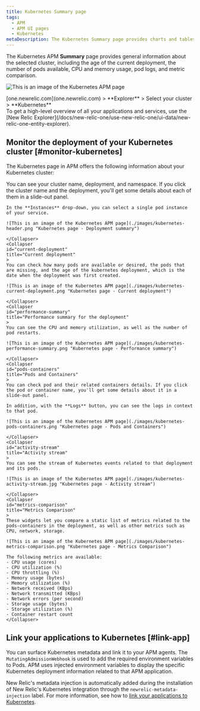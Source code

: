 ```yaml
---
title: Kubernetes Summary page
tags:
  - APM
  - APM UI pages
  - Kubernetes
metaDescription: The Kubernetes Summary page provides charts and tables that you can drill down into details about your selected app's performance.
---
```


The Kubernetes APM **Summary** page provides general information about the selected cluster, including the age of the current deployment, the number of pods available, CPU and memory usage, pod logs, and metric comparison.

![This is an image of the Kubernetes APM page](./images/kubernetes-apm-ui.png "Kubernetes page")

<figcaption>[one.newrelic.com](one.newrelic.com) > **Explorer** > Select your cluster > **Kubernetes**</figcaption>

<Callout variant="tip">
  To get a high-level overview of all your applications and services, use the [New Relic Explorer](/docs/new-relic-one/use-new-relic-one/ui-data/new-relic-one-entity-explorer).
</Callout>

## Monitor the deployment of your Kubernetes cluster [#monitor-kubernetes]

The Kubernetes page in APM offers the following information about your Kubernetes cluster:

<CollapserGroup>
    <Collapser
    id="deployment-summary"
    title="Deployment summary"
    >
    You can see your cluster name, deployment, and namespace. If you click the cluster name and the deployment, you'll get some details about each of them in a slide-out panel.

    In the **Instances** drop-down, you can select a single pod instance of your service.   

    ![This is an image of the Kubernetes APM page](./images/kubernetes-header.png "Kubernetes page - Deployment summary")

    </Collapser>
    <Collapser
    id="current-deployment"
    title="Current deployment"
    >
    You can check how many pods are available or desired, the pods that are missing, and the age of the kubernetes deployment, which is the date when the deployment was first created.

    ![This is an image of the Kubernetes APM page](./images/kubernetes-current-deployment.png "Kubernetes page - Current deployment")

    </Collapser>
    <Collapser
    id="performance-summary"
    title="Performance summary for the deployment"
    >
    You can see the CPU and memory utilization, as well as the number of pod restarts.

    ![This is an image of the Kubernetes APM page](./images/kubernetes-performance-summary.png "Kubernetes page - Performance summary")

    </Collapser>
    <Collapser
    id="pods-containers"
    title="Pods and Containers"
    >
    You can check pod and their related containers details. If you click the pod or container name, you'll get some details about it in a slide-out panel.
    
    In addition, with the **Logs** button, you can see the logs in context to that pod.

    ![This is an image of the Kubernetes APM page](./images/kubernetes-pods-containers.png "Kubernetes page - Pods and Containers")

    </Collapser>
    <Collapser
    id="activity-stream"
    title="Activity stream"
    >
    You can see the stream of Kubernetes events related to that deployment and its pods.

    ![This is an image of the Kubernetes APM page](./images/kubernetes-activity-stream.jpg "Kubernetes page - Activity stream")

    </Collapser>
    <Collapser
    id="metrics-comparison"
    title="Metrics Comparison"
    >
    These widgets let you compare a static list of metrics related to the pods-containers in the deployment, as well as other metrics such as CPU, network, storage.

    ![This is an image of the Kubernetes APM page](./images/kubernetes-metrics-comparison.png "Kubernetes page - Metrics Comparison")

    The following metrics are available:
    - CPU usage (cores)
    - CPU utilization (%)
    - CPU throttling (%)
    - Memory usage (bytes)
    - Memory utilization (%)
    - Network received (KBps)
    - Network transmitted (KBps)
    - Network errors (per second)
    - Storage usage (bytes)
    - Storage utilization (%)
    - Container restart count
    </Collapser>
</CollapserGroup>

## Link your applications to Kubernetes [#link-app]

You can surface Kubernetes metadata and link it to your APM agents. The `MutatingAdmissionWebhook` is used to add the required environment variables to Pods. APM uses injected environment variables to display the specific Kubernetes deployment information related to that APM application.  

New Relic's metadata injection is automatically added during the installation of New Relic's Kubernetes integration through the `newrelic-metadata-injection` label. For more information, see how to [link your applications to Kubernetes](/docs/kubernetes-pixie/kubernetes-integration/advanced-configuration/link-your-applications-kubernetes/).
